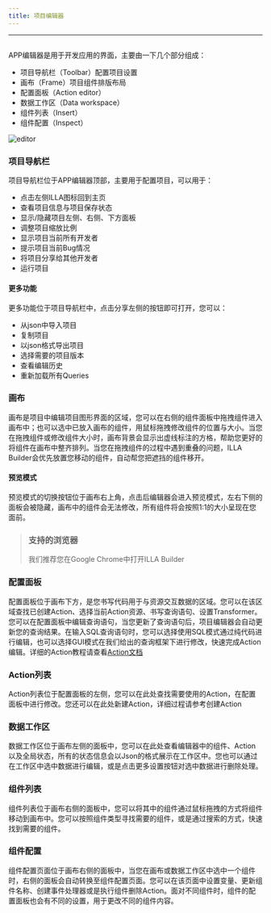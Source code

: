 ```yaml
---
title: 项目编辑器
---
```

---

## <Heading hidden>项目编辑器</Heading>

APP编辑器是用于开发应用的界面，主要由一下几个部分组成：
- 项目导航栏（Toolbar）配置项目设置
- 画布（Frame）项目组件排版布局
- 配置面板（Action editor）
- 数据工作区（Data workspace）
- 组件列表（Insert）
- 组件配置（Inspect）

<img alt="editor"  src="require('@/img/official-site/content.png').default" />

### 项目导航栏
项目导航栏位于APP编辑器顶部，主要用于配置项目，可以用于：
- 点击左侧ILLA图标回到主页
- 查看项目信息与项目保存状态
- 显示/隐藏项目左侧、右侧、下方面板
- 调整项目缩放比例
- 显示项目当前所有开发者
- 提示项目当前Bug情况
- 将项目分享给其他开发者
- 运行项目

#### 更多功能
更多功能位于项目导航栏中，点击分享左侧的按钮即可打开，您可以：
- 从json中导入项目
- 复制项目
- 以json格式导出项目
- 选择需要的项目版本
- 查看编辑历史
- 重新加载所有Queries

[//]: # ([Image])

### 画布
画布是项目中编辑项目图形界面的区域，您可以在右侧的组件面板中拖拽组件进入画布中；也可以选中已放入画布的组件，用鼠标拖拽修改组件的位置与大小。当您在拖拽组件或修改组件大小时，画布背景会显示出虚线标注的方格，帮助您更好的将组件在画布中整齐排列。当您在拖拽组件的过程中遇到重叠的问题，ILLA Builder会优先放置您移动的组件，自动帮您把遮挡的组件移开。

#### 预览模式
预览模式的切换按钮位于画布右上角，点击后编辑器会进入预览模式，左右下侧的面板会被隐藏，画布中的组件会无法修改，所有组件将会按照1:1的大小呈现在您面前。

>### 支持的浏览器
>我们推荐您在Google Chrome中打开ILLA Builder

### 配置面板
配置面板位于画布下方，是您书写代码用于与资源交互数据的区域。您可以在该区域查找已创建Action、选择当前Action资源、书写查询语句、设置Transformer。您可以在配置面板中编辑查询语句，当您更新了查询语句后，项目编辑器会自动更新您的查询结果。在输入SQL查询语句时，您可以选择使用SQL模式通过纯代码进行编辑，也可以选择GUI模式在我们给出的查询框架下进行修改，快速完成Action编辑。详细的Action教程请查看[Action文档]()

### Action列表
Action列表位于配置面板的左侧，您可以在此处查找需要使用的Action，在配置面板中进行修改。您还可以在此处新建Action，详细过程请参考创建Action

### 数据工作区
数据工作区位于画布左侧的面板中，您可以在此处查看编辑器中的组件、Action以及全局状态，所有的状态信息会以Json的格式展示在工作区中。您也可以通过在工作区中选中数据进行编辑，或是点击更多设置按钮对选中数据进行删除处理。
### 组件列表
组件列表位于画布右侧的面板中，您可以将其中的组件通过鼠标拖拽的方式将组件移动到画布中。您可以按照组件类型寻找需要的组件，或是通过搜索的方式，快速找到需要的组件。

[//]: # ([Image])

### 组件配置
组件配置页面位于画布右侧的面板中，当您在画布或数据工作区中选中一个组件时，右侧的面板会自动转换至组件配置页面。您可以在该页面中设置变量、更新组件名称、创建事件处理器或是执行组件删除Action。面对不同组件时，组件的配置面板也会有不同的设置，用于更改不同的组件内容。

  
